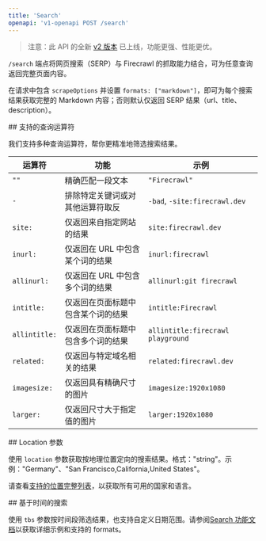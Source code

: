```yaml
---
title: 'Search'
openapi: 'v1-openapi POST /search'
---
```


> 注意：此 API 的全新 [v2 版本](/zh/api-reference/endpoint/search) 已上线，功能更强、性能更优。

`/search` 端点将网页搜索（SERP）与 Firecrawl 的抓取能力结合，可为任意查询返回完整页面内容。

在请求中包含 `scrapeOptions` 并设置 `formats: ["markdown"]`，即可为每个搜索结果获取完整的 Markdown 内容；否则默认仅返回 SERP 结果（url、title、description）。

<div id="supported-query-operators">
  ## 支持的查询运算符
</div>

我们支持多种查询运算符，帮你更精准地筛选搜索结果。

| 运算符 | 功能 | 示例 |
---|-|-|
| `""` | 精确匹配一段文本 | `"Firecrawl"`
| `-` | 排除特定关键词或对其他运算符取反 | `-bad`, `-site:firecrawl.dev`
| `site:` | 仅返回来自指定网站的结果 | `site:firecrawl.dev`
| `inurl:` | 仅返回在 URL 中包含某个词的结果 | `inurl:firecrawl`
| `allinurl:` | 仅返回在 URL 中包含多个词的结果 | `allinurl:git firecrawl`
| `intitle:` | 仅返回在页面标题中包含某个词的结果 | `intitle:Firecrawl`
| `allintitle:` | 仅返回在页面标题中包含多个词的结果 | `allintitle:firecrawl playground`
| `related:` | 仅返回与特定域名相关的结果 | `related:firecrawl.dev`
| `imagesize:` | 仅返回具有精确尺寸的图片 | `imagesize:1920x1080`
| `larger:` | 仅返回尺寸大于指定值的图片 | `larger:1920x1080`

<div id="location-parameter">
  ## Location 参数
</div>

使用 `location` 参数获取按地理位置定向的搜索结果。格式：&quot;string&quot;。示例：&quot;Germany&quot;、&quot;San Francisco,California,United States&quot;。

请查看[支持的位置完整列表](https://firecrawl.dev/search_locations.json)，以获取所有可用的国家和语言。

<div id="time-based-search">
  ## 基于时间的搜索
</div>

使用 `tbs` 参数按时间段筛选结果，也支持自定义日期范围。请参阅[Search 功能文档](https://docs.firecrawl.dev/features/search#time-based-search)以获取详细示例和支持的 formats。